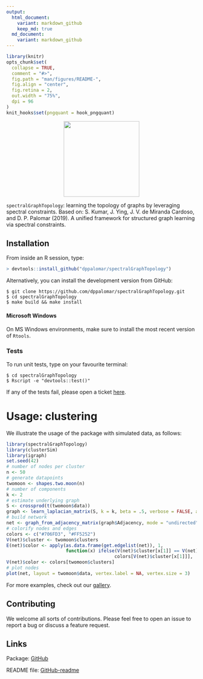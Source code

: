 ```yaml
---
output:
  html_document:
    variant: markdown_github
    keep_md: true
  md_document:
    variant: markdown_github
---
```


<!-- README.md is generated from README.Rmd. Please edit that file -->

```r
library(knitr)
opts_chunk$set(
  collapse = TRUE,
  comment = "#>",
  fig.path = "man/figures/README-",
  fig.align = "center",
  fig.retina = 2,
  out.width = "75%",
  dpi = 96
)
knit_hooks$set(pngquant = hook_pngquant)
```

<p align="center">
  <img width = "200" src="./benchmarks/clusters/code/animation/circles3_reduced.gif"/>
</p>

`spectralGraphTopology`: learning the topology of graphs by leveraging spectral constraints.
Based on: S. Kumar, J. Ying, J. V. de Miranda Cardoso, and D. P. Palomar (2019). A unified framework
for structured graph learning via spectral constraints.

## Installation

From inside an R session, type:
```r
> devtools::install_github("dppalomar/spectralGraphTopology")
```

Alternatively, you can install the development version from GitHub:
```
$ git clone https://github.com/dppalomar/spectralGraphTopology.git
$ cd spectralGraphTopology
$ make build && make install
```

#### Microsoft Windows
On MS Windows environments, make sure to install the most recent version of ``Rtools``.

### Tests
To run unit tests, type on your favourite terminal:
```
$ cd spectralGraphTopology
$ Rscript -e "devtools::test()"
```

If any of the tests fail, please open a ticket [here](https://github.com/dppalomar/spectralGraphTopology/issues).


# Usage: clustering
We illustrate the usage of the package with simulated data, as follows:
```r
library(spectralGraphTopology)
library(clusterSim)
library(igraph)
set.seed(42)
# number of nodes per cluster
n <- 50
# generate datapoints
twomoon <- shapes.two.moon(n)
# number of components
k <- 2
# estimate underlying graph
S <- crossprod(t(twomoon$data))
graph <- learn_laplacian_matrix(S, k = k, beta = .5, verbose = FALSE, abstol = 1e-3)
# build network
net <- graph_from_adjacency_matrix(graph$Adjacency, mode = "undirected", weighted = TRUE)
# colorify nodes and edges
colors <- c("#706FD3", "#FF5252")
V(net)$cluster <- twomoon$clusters
E(net)$color <- apply(as.data.frame(get.edgelist(net)), 1,
                      function(x) ifelse(V(net)$cluster[x[1]] == V(net)$cluster[x[2]],
                                        colors[V(net)$cluster[x[1]]], '#000000'))
V(net)$color <- colors[twomoon$clusters]
# plot nodes
plot(net, layout = twomoon$data, vertex.label = NA, vertex.size = 3)
```

For more examples, check out our [gallery](https://mirca.github.io/spectralGraphTopology).

## Contributing
We welcome all sorts of contributions. Please feel free to open an issue
to report a bug or discuss a feature request.

## Links
Package: [GitHub](https://github.com/dppalomar/spectralGraphTopology)

README file: [GitHub-readme](https://rawgit.com/dppalomar/spectralGraphTopology/master/README.html)
